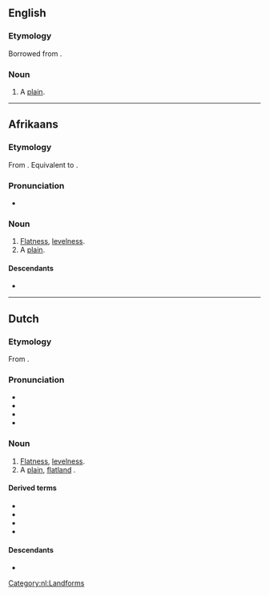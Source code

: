 ==English==

===Etymology===
Borrowed from {{bor|en|af|vlakte}}.

===Noun===
{{en-noun}}

# {{lb|en|South Africa}} A [[plain]].

----

==Afrikaans==
{{wikipedia|lang=af}}

===Etymology===
From {{inh|af|nl|vlakte}}. Equivalent to {{suf|af|vlak|te}}.

===Pronunciation===
* {{IPA|af|/ˈflak.tə/}}

===Noun===
{{af-noun|s}}

# [[flatness|Flatness]], [[levelness]].
# A [[plain]].

====Descendants====
* {{desc|en|vlakte|bor=1}}

----

==Dutch==
{{wikipedia|lang=nl}}

===Etymology===
From {{suffix|nl|vlak|te}}.

===Pronunciation===
* {{IPA|nl|/ˈvlɑktə/}}
* {{audio|nl|Nl-vlakte.ogg|Audio}}
* {{hyphenation|nl|vlak|te}}
* {{rhymes|nl|ɑktə}}

===Noun===
{{nl-noun|f|-en|pl2=-s|vlaktetje}}

# [[flatness|Flatness]], [[levelness]].
# A [[plain]], [[flatland]] {{gloss|tract of land with relatively low relief, level terrain}}.

====Derived terms====
* {{l|nl|hoogvlakte}}
* {{l|nl|laagvlakte}}
* {{l|nl|tegen de vlakte}}
* {{l|nl|watervlakte}}

====Descendants====
* {{desctree|af|vlakte}}

[[Category:nl:Landforms]]